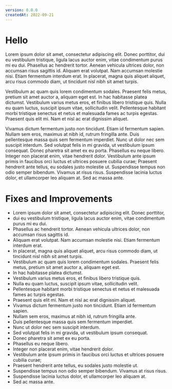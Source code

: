 ```yaml
---
version: 0.0.0
createdAt: 2022-09-21
---
```


# Hello
Lorem ipsum dolor sit amet, consectetur adipiscing elit. Donec porttitor, dui eu vestibulum tristique, ligula lacus auctor enim, vitae condimentum purus mi eu dui. Phasellus ac hendrerit tortor. Aenean vehicula ultrices dolor, non accumsan risus sagittis id. Aliquam erat volutpat. Nam accumsan molestie nisi. Etiam fermentum interdum erat. In placerat, magna quis aliquet aliquet, arcu risus commodo diam, ut tincidunt nisl nibh sit amet turpis.

Vestibulum ac quam quis lorem condimentum sodales. Praesent felis metus, pretium sit amet auctor a, aliquam eget est. In hac habitasse platea dictumst. Vestibulum varius metus eros, et finibus libero tristique quis. Nulla eu quam luctus, suscipit ipsum vitae, sollicitudin velit. Pellentesque habitant morbi tristique senectus et netus et malesuada fames ac turpis egestas. Praesent quis elit mi. Nam et nisl ac erat dignissim aliquet.

Vivamus dictum fermentum justo non tincidunt. Etiam id fermentum sapien. Nullam sem eros, maximus at nibh id, rutrum fringilla ante. Duis pellentesque massa quis sem fermentum imperdiet. Nunc ut dolor nec sem suscipit interdum. Sed volutpat felis in mi gravida, ut vestibulum ipsum consequat. Donec pharetra sit amet ex eu porta. Phasellus eu neque libero. Integer non placerat enim, vitae hendrerit dolor. Vestibulum ante ipsum primis in faucibus orci luctus et ultrices posuere cubilia curae; Praesent hendrerit ante tellus, eu sodales justo molestie ut. Suspendisse tempus non odio semper bibendum. Vivamus at risus risus. Suspendisse lacinia luctus dolor, et ullamcorper leo aliquam at. Sed ac massa ante.
# Fixes and Improvements
- Lorem ipsum dolor sit amet, consectetur adipiscing elit. Donec porttitor, 
- dui eu vestibulum tristique, ligula lacus auctor enim, vitae condimentum purus mi eu dui. 
- Phasellus ac hendrerit tortor. Aenean vehicula ultrices dolor, non accumsan risus sagittis id. 
- Aliquam erat volutpat. Nam accumsan molestie nisi. Etiam fermentum interdum erat. 
- In placerat, magna quis aliquet aliquet, arcu risus commodo diam, ut tincidunt nisl nibh sit amet turpis.
- Vestibulum ac quam quis lorem condimentum sodales. Praesent felis metus, pretium sit amet auctor a, aliquam eget est.
- In hac habitasse platea dictumst. 
- Vestibulum varius metus eros, et finibus libero tristique quis. 
- Nulla eu quam luctus, suscipit ipsum vitae, sollicitudin velit. 
- Pellentesque habitant morbi tristique senectus et netus et malesuada fames ac turpis egestas. 
- Praesent quis elit mi. Nam et nisl ac erat dignissim aliquet.
- Vivamus dictum fermentum justo non tincidunt. Etiam id fermentum sapien. 
- Nullam sem eros, maximus at nibh id, rutrum fringilla ante. 
- Duis pellentesque massa quis sem fermentum imperdiet. 
- Nunc ut dolor nec sem suscipit interdum. 
- Sed volutpat felis in mi gravida, ut vestibulum ipsum consequat. 
- Donec pharetra sit amet ex eu porta. 
- Phasellus eu neque libero. 
- Integer non placerat enim, vitae hendrerit dolor. 
- Vestibulum ante ipsum primis in faucibus orci luctus et ultrices posuere cubilia curae; 
- Praesent hendrerit ante tellus, eu sodales justo molestie ut. 
- Suspendisse tempus non odio semper bibendum. Vivamus at risus risus. 
- Suspendisse lacinia luctus dolor, et ullamcorper leo aliquam at. 
- Sed ac massa ante.
